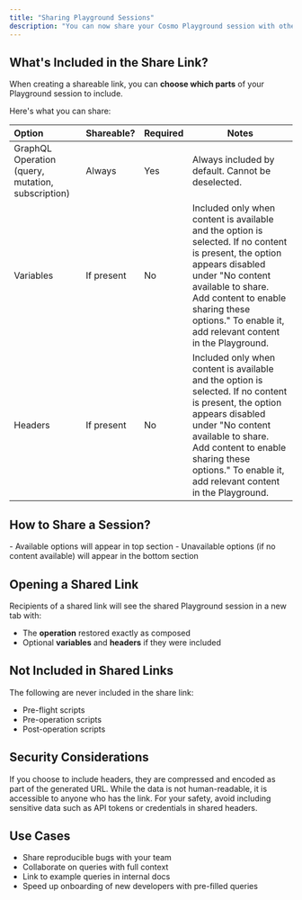 ```yaml
---
title: "Sharing Playground Sessions"
description: "You can now share your Cosmo Playground session with others using a single URL. This feature enables easier collaboration and debugging across your team — no need to copy and paste queries or configurations manually."
---
```


## What's Included in the Share Link?

When creating a shareable link, you can **choose which parts** of your Playground session to include.

Here's what you can share:

| Option                                            | Shareable? | Required | Notes                                                                                                                                                                                                                                                               |
| :------------------------------------------------ | :--------- | -------- | ------------------------------------------------------------------------------------------------------------------------------------------------------------------------------------------------------------------------------------------------------------------- |
| GraphQL Operation (query, mutation, subscription) | Always     | Yes      | Always included by default. Cannot be deselected.                                                                                                                                                                                                                   |
| Variables                                         | If present | No       | Included only when content is available and the option is selected. If no content is present, the option appears disabled under "No content available to share. Add content to enable sharing these options." To enable it, add relevant content in the Playground. |
| Headers                                           | If present | No       | Included only when content is available and the option is selected. If no content is present, the option appears disabled under "No content available to share. Add content to enable sharing these options." To enable it, add relevant content in the Playground. |

## How to Share a Session?

<Steps>
  <Step title="Open the Playground and compose your GraphQL operation">
    
  </Step>
  <Step title="Add any variables or headers you’d like to include">
    
  </Step>
  <Step title="Click Share icon with the tooltip “Share Playground State” in the toolbar">
    
  </Step>
  <Step title="A modal will appear with options to choose:">
    - Available options will appear in top section
    - Unavailable options (if no content available) will appear in the bottom section
  </Step>
  <Step title="Select the available options you want to include the share link">
    
  </Step>
  <Step title='Click "Copy link" to generate and copy the shareable URL'>
    
  </Step>
</Steps>

## Opening a Shared Link

Recipients of a shared link will see the shared Playground session in a new tab with:

- The **operation** restored exactly as composed
- Optional **variables** and **headers** if they were included

## Not Included in Shared Links

The following are never included in the share link:

- Pre-flight scripts
- Pre-operation scripts
- Post-operation scripts

## Security Considerations

If you choose to include headers, they are compressed and encoded as part of the generated URL. While the data is not human-readable, it is accessible to anyone who has the link. For your safety, avoid including sensitive data such as API tokens or credentials in shared headers.

## Use Cases

- Share reproducible bugs with your team
- Collaborate on queries with full context
- Link to example queries in internal docs
- Speed up onboarding of new developers with pre-filled queries